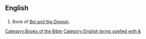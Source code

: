 ==English==

==={{abbreviation}}===
{{infl|en|abbreviation}}

# {{biblical}} Book of [[Bel and the Dragon]].

[[Category:Books of the Bible]]
[[Category:English terms spelled with &]]